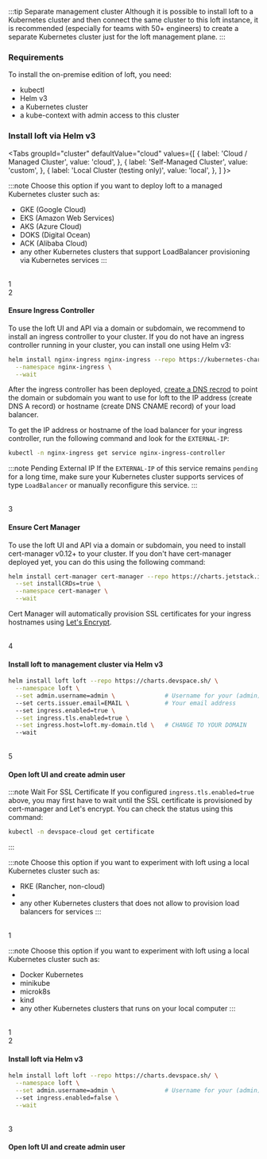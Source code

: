 
:::tip Separate management cluster
Although it is possible to install loft to a Kubernetes cluster and then connect the same cluster to this loft instance, it is recommended (especially for teams with 50+ engineers) to create a separate Kubernetes cluster just for the loft management plane.
:::

### Requirements  
To install the on-premise edition of loft, you need:
- kubectl
- Helm v3
- a Kubernetes cluster
- a kube-context with admin access to this cluster

### Install loft via Helm v3

<Tabs
  groupId="cluster"
  defaultValue="cloud"
  values={[
    { label: 'Cloud / Managed Cluster', value: 'cloud', },
    { label: 'Self-Managed Cluster', value: 'custom', },
    { label: 'Local Cluster (testing only)', value: 'local', },
  ]
}>
<TabItem value="cloud">

:::note
Choose this option if you want to deploy loft to a managed Kubernetes cluster such as:
- GKE (Google Cloud)
- EKS (Amazon Web Services)
- AKS (Azure Cloud)
- DOKS (Digital Ocean)
- ACK (Alibaba Cloud)
- any other Kubernetes clusters that support LoadBalancer provisioning via Kubernetes services
:::


<br />
<Step>1</Step>

<InstallCreateNamespaceFragment/>


<br />
<Step>2</Step>

#### Ensure Ingress Controller

To use the loft UI and API via a domain or subdomain, we recommend to install an ingress controller to your cluster. If you do not have an ingress controller running in your cluster, you can install one using Helm v3:
```bash
helm install nginx-ingress nginx-ingress --repo https://kubernetes-charts.storage.googleapis.com \
  --namespace nginx-ingress \
  --wait
```

After the ingress controller has been deployed, [create a DNS recrod](https://support.dnsimple.com/articles/a-record/) to point the domain or subdomain you want to use for loft to the IP address (create DNS A record) or hostname (create DNS CNAME record) of your load balancer.

To get the IP address or hostname of the load balancer for your ingress controller, run the following command and look for the `EXTERNAL-IP`:

```bash
kubectl -n nginx-ingress get service nginx-ingress-controller
```

:::note Pending External IP
If the `EXTERNAL-IP` of this service remains `pending` for a long time, make sure your Kubernetes cluster supports services of type `LoadBalancer` or manually reconfigure this service.
:::

<br />
<Step>3</Step>

#### Ensure Cert Manager

To use the loft UI and API via a domain or subdomain, you need to install cert-manager v0.12+ to your cluster. If you don't have cert-manager deployed yet, you can do this using the following command:
```bash
helm install cert-manager cert-manager --repo https://charts.jetstack.io \
  --set installCRDs=true \
  --namespace cert-manager \
  --wait
```

Cert Manager will automatically provision SSL certificates for your ingress hostnames using [Let's Encrypt](https://letsencrypt.org/).


<br />
<Step>4</Step>

#### Install loft to management cluster via Helm v3

```bash
helm install loft loft --repo https://charts.devspace.sh/ \
  --namespace loft \
  --set admin.username=admin \              # Username for your (admin) user
  --set certs.issuer.email=EMAIL \          # Your email address
  --set ingress.enabled=true \
  --set ingress.tls.enabled=true \
  --set ingress.host=loft.my-domain.tld \   # CHANGE TO YOUR DOMAIN
  --wait
```

<InstallHelmHintFragment/>


<br />
<Step>5</Step>

#### Open loft UI and create admin user

:::note Wait For SSL Certificate
If you configured `ingress.tls.enabled=true` above, you may first have to wait until the SSL certificate is provisioned by cert-manager and Let's encrypt. You can check the status using this command:
```bash
kubectl -n devspace-cloud get certificate
```
:::

<CreateAdminUserFragment/>


</TabItem>
<TabItem value="custom">

:::note
Choose this option if you want to experiment with loft using a local Kubernetes cluster such as:
- RKE (Rancher, non-cloud)
- 
- any other Kubernetes clusters that does not allow to provision load balancers for services
:::


<br />
<Step>1</Step>

<InstallCreateNamespaceFragment/>

</TabItem>
<TabItem value="local">

:::note
Choose this option if you want to experiment with loft using a local Kubernetes cluster such as:
- Docker Kubernetes
- minikube
- microk8s
- kind
- any other Kubernetes clusters that runs on your local computer
:::


<br />
<Step>1</Step>

<InstallCreateNamespaceFragment/>


<br />
<Step>2</Step>

#### Install loft via Helm v3

```bash
helm install loft loft --repo https://charts.devspace.sh/ \
  --namespace loft \
  --set admin.username=admin \              # Username for your (admin) user
  --set ingress.enabled=false \
  --wait
```

<InstallHelmHintFragment/>


<br />
<Step>3</Step>

#### Open loft UI and create admin user

<CreateAdminUserFragment/>


</TabItem>
</Tabs>
